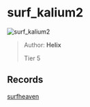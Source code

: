 
# surf_kalium2

![surf_kalium2](https://raw.githubusercontent.com/Sayt123/SurfMapPics/Maps-and-bonuses/csgo/surf_kalium2.jpg)

> Author: **Helix**
>
> Tier 5

## Records

[surfheaven](https://surfheaven.eu/map/surf_kalium2)
